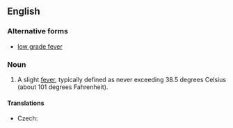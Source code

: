 ==English==
{{wikipedia}}

===Alternative forms===
* [[low grade fever]]

===Noun===
{{en-noun|head=[[low]]-[[grade]] [[fever]]}}

# {{medicine}} A slight [[fever]], typically defined as never exceeding 38.5 degrees Celsius (about 101 degrees Fahrenheit).

====Translations====
{{trans-top|slight fever}}
* Czech: {{t-|cs|subfebrilie|f}}
{{trans-mid}}
{{trans-bottom}}